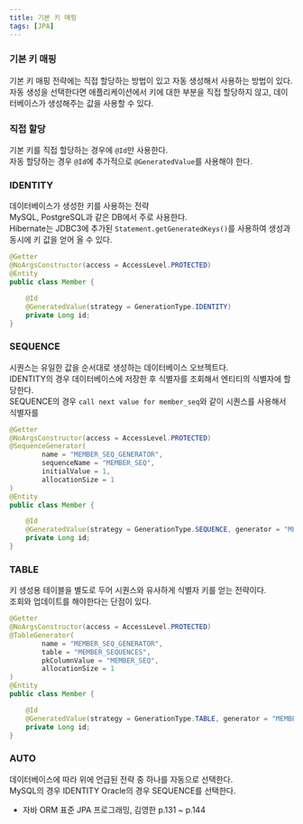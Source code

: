 ```yaml
---
title: 기본 키 매핑
tags: [JPA]
---
```


### 기본 키 매핑

기본 키 매핑 전략에는 직접 할당하는 방법이 있고 자동 생성해서 사용하는 방법이 있다.  
자동 생성을 선택한다면 애플리케이션에서 키에 대한 부분을 직접 할당하지 않고, 데이터베이스가 생성해주는 값을 사용할 수 있다.  

### 직접 할당

기본 키를 직접 할당하는 경우에 `@Id`만 사용한다.  
자동 할당하는 경우 `@Id`에 추가적으로 `@GeneratedValue`를 사용해야 한다.  

### IDENTITY

데이터베이스가 생성한 키를 사용하는 전략  
MySQL, PostgreSQL과 같은 DB에서 주로 사용한다.  
Hibernate는 JDBC3에 추가된 `Statement.getGeneratedKeys()`를 사용하여 생성과 동시에 키 값을 얻어 올 수 있다.  

```java
@Getter
@NoArgsConstructor(access = AccessLevel.PROTECTED)
@Entity
public class Member {

    @Id
    @GeneratedValue(strategy = GenerationType.IDENTITY)
    private Long id;
}
```

### SEQUENCE

시퀀스는 유일한 값을 순서대로 생성하는 데이터베이스 오브젝트다.  
IDENTITY의 경우 데이터베이스에 저장한 후 식별자를 조회해서 엔티티의 식별자에 할당한다.  
SEQUENCE의 경우 `call next value for member_seq`와 같이 시퀀스를 사용해서 식별자를 

```java
@Getter
@NoArgsConstructor(access = AccessLevel.PROTECTED)
@SequenceGenerator(
        name = "MEMBER_SEQ_GENERATOR",
        sequenceName = "MEMBER_SEQ",
        initialValue = 1,
        allocationSize = 1
)
@Entity
public class Member {

    @Id
    @GeneratedValue(strategy = GenerationType.SEQUENCE, generator = "MEMBER_SEQ_GENERATOR")
    private Long id;
}
```

### TABLE

키 생성용 테이블을 별도로 두어 시퀀스와 유사하게 식별자 키를 얻는 전략이다.  
조회와 업데이트를 해야한다는 단점이 있다.  

```java
@Getter
@NoArgsConstructor(access = AccessLevel.PROTECTED)
@TableGenerator(
        name = "MEMBER_SEQ_GENERATOR",
        table = "MEMBER_SEQUENCES",
        pkColumnValue = "MEMBER_SEQ",
        allocationSize = 1
)
@Entity
public class Member {

    @Id
    @GeneratedValue(strategy = GenerationType.TABLE, generator = "MEMBER_SEQ_GENERATOR")
    private Long id;
}
```

### AUTO

데이터베이스에 따라 위에 언급된 전략 중 하나를 자동으로 선택한다.  
MySQL의 경우 IDENTITY Oracle의 경우 SEQUENCE를 선택한다.  

- 자바 ORM 표준 JPA 프로그래밍, 김영한 p.131 ~ p.144